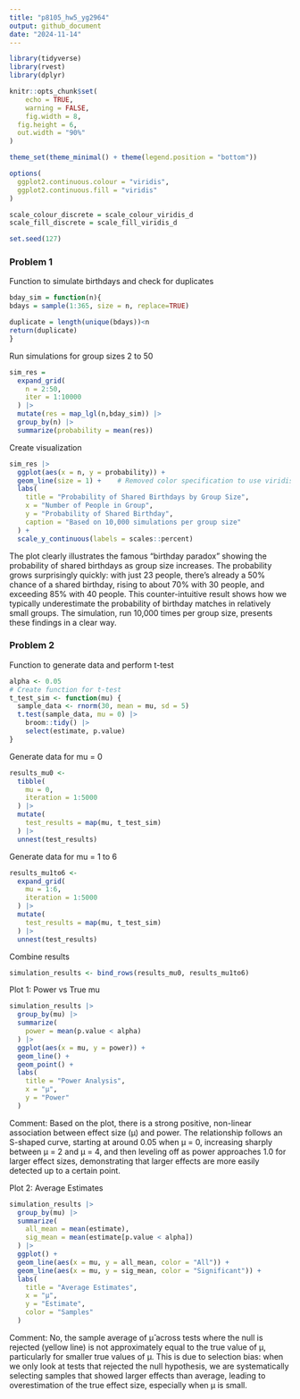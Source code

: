 ```yaml
---
title: "p8105_hw5_yg2964"
output: github_document
date: "2024-11-14"
---
```


```r
library(tidyverse)
library(rvest)
library(dplyr)

knitr::opts_chunk$set(
	echo = TRUE,
	warning = FALSE,
	fig.width = 8, 
  fig.height = 6,
  out.width = "90%"
)

theme_set(theme_minimal() + theme(legend.position = "bottom"))

options(
  ggplot2.continuous.colour = "viridis",
  ggplot2.continuous.fill = "viridis"
)

scale_colour_discrete = scale_colour_viridis_d
scale_fill_discrete = scale_fill_viridis_d

set.seed(127)
```

### Problem 1
Function to simulate birthdays and check for duplicates
```r
bday_sim = function(n){
bdays = sample(1:365, size = n, replace=TRUE)

duplicate = length(unique(bdays))<n
return(duplicate)
}
```

Run simulations for group sizes 2 to 50
```r
sim_res =
  expand_grid(
    n = 2:50,
    iter = 1:10000
  ) |> 
  mutate(res = map_lgl(n,bday_sim)) |> 
  group_by(n) |> 
  summarize(probability = mean(res))
```

Create visualization
```r
sim_res |>
  ggplot(aes(x = n, y = probability)) +
  geom_line(size = 1) +    # Removed color specification to use viridis default
  labs(
    title = "Probability of Shared Birthdays by Group Size",
    x = "Number of People in Group",
    y = "Probability of Shared Birthday",
    caption = "Based on 10,000 simulations per group size"
  ) +
  scale_y_continuous(labels = scales::percent)
```
The plot clearly illustrates the famous "birthday paradox" showing the probability of shared birthdays as group size increases. The probability grows surprisingly quickly: with just 23 people, there's already a 50% chance of a shared birthday, rising to about 70% with 30 people, and exceeding 85% with 40 people. This counter-intuitive result shows how we typically underestimate the probability of birthday matches in relatively small groups. The simulation, run 10,000 times per group size, presents these findings in a clear way.

### Problem 2
Function to generate data and perform t-test
```r
alpha <- 0.05
# Create function for t-test
t_test_sim <- function(mu) {
  sample_data <- rnorm(30, mean = mu, sd = 5)
  t.test(sample_data, mu = 0) |>
    broom::tidy() |>
    select(estimate, p.value)
}
```

Generate data for mu = 0
```r
results_mu0 <- 
  tibble(
    mu = 0,
    iteration = 1:5000
  ) |>
  mutate(
    test_results = map(mu, t_test_sim)
  ) |>
  unnest(test_results)
```

Generate data for mu = 1 to 6
```r
results_mu1to6 <- 
  expand_grid(
    mu = 1:6,
    iteration = 1:5000
  ) |>
  mutate(
    test_results = map(mu, t_test_sim)
  ) |>
  unnest(test_results)
```

Combine results
```r
simulation_results <- bind_rows(results_mu0, results_mu1to6)
```


Plot 1: Power vs True mu
```r
simulation_results |>
  group_by(mu) |>
  summarize(
    power = mean(p.value < alpha)
  ) |>
  ggplot(aes(x = mu, y = power)) +
  geom_line() +
  geom_point() +
  labs(
    title = "Power Analysis",
    x = "μ",
    y = "Power"
  )

```
Comment: Based on the plot, there is a strong positive, non-linear association between effect size (μ) and power. The relationship follows an S-shaped curve, starting at around 0.05 when μ = 0, increasing sharply between μ = 2 and μ = 4, and then leveling off as power approaches 1.0 for larger effect sizes, demonstrating that larger effects are more easily detected up to a certain point.

Plot 2: Average Estimates
```r
simulation_results |>
  group_by(mu) |>
  summarize(
    all_mean = mean(estimate),
    sig_mean = mean(estimate[p.value < alpha])
  ) |>
  ggplot() +
  geom_line(aes(x = mu, y = all_mean, color = "All")) +
  geom_line(aes(x = mu, y = sig_mean, color = "Significant")) +
  labs(
    title = "Average Estimates",
    x = "μ",
    y = "Estimate",
    color = "Samples"
  )
```
Comment: No, the sample average of μ̂ across tests where the null is rejected (yellow line) is not approximately equal to the true value of μ, particularly for smaller true values of μ. This is due to selection bias: when we only look at tests that rejected the null hypothesis, we are systematically selecting samples that showed larger effects than average, leading to overestimation of the true effect size, especially when μ is small.







